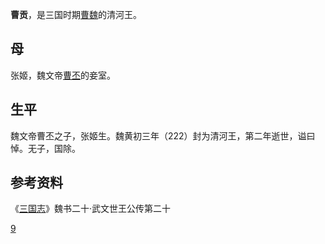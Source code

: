 '''曹贡'''{{BD|？||223年||C曹}}，是三国时期[[曹魏|曹魏]]的清河王。
== 母 ==
张姬，魏文帝[[曹丕|曹丕]]的妾室。
== 生平 ==
魏文帝曹丕之子，张姬生。魏黄初三年（222）封为清河王，第二年逝世，谥曰悼。无子，国除。

==参考资料==
《[[三国志|三国志]]》魏书二十·武文世王公传第二十

{{三国志}}
[[Category:魏文帝皇子|9]]